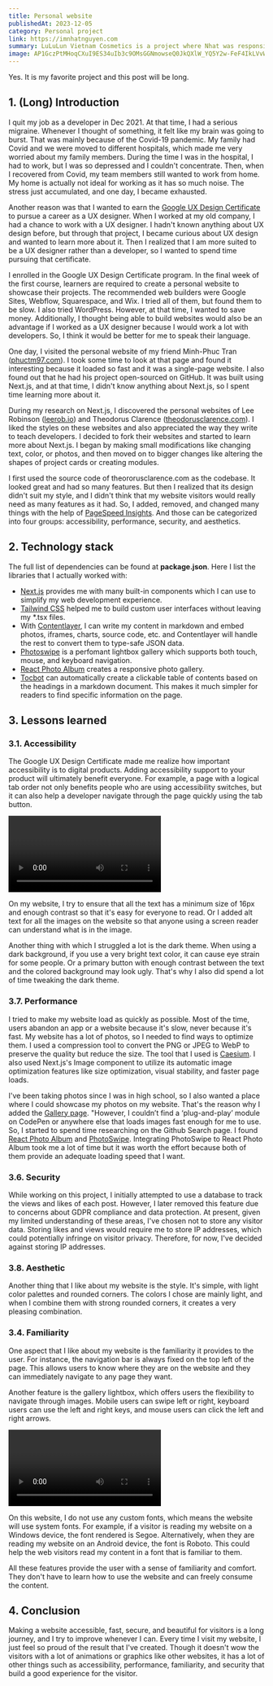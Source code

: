 ```yaml
---
title: Personal website
publishedAt: 2023-12-05
category: Personal project
link: https://imnhatnguyen.com
summary: LuLuLun Vietnam Cosmetics is a project where Nhat was responsible for customizing the website for the LuLuLun Vietnam Cosmetics
image: AP1GczPtMHoqCXuI9ES34uIb3c9OMsGGNmowseQ0JkQXlW_YQ5Y2w-FeF4IkLVvWzTRKshOYFTcAsR6ZRRNE0t40bRk188Qvuv_xHBwQw7wZ8Klgb7su2aNGA6uJDepm5lj2u6DhR3m9ezGBn6yjmO543JEe
---
```


Yes. It is my favorite project and this post will be long.

## 1. (Long) Introduction

I quit my job as a developer in Dec 2021. At that time, I had a serious migraine. Whenever I thought of something, it felt like my brain was going to burst. That was mainly because of the Covid-19 pandemic. My family had Covid and we were moved to different hospitals, which made me very worried about my family members. During the time I was in the hospital, I had to work, but I was so depressed and I couldn't concentrate. Then, when I recovered from Covid, my team members still wanted to work from home. My home is actually not ideal for working as it has so much noise. The stress just accumulated, and one day, I became exhausted.

<CloudImage
  id='AP1GczNIkUX8NZ1hIT2zZRmQdtCNwdf7ja0a5Ii-FdEeGf56Yy2rOSMNqWp_B1D87ZaJ0BI4vBusuB47HVa0l23RiHAiHAtvfjHBi3btyvFZySjh27dmsrHo16duPbBwkAERT47-VqnJglOvbgg-qGfLFWN2'
  alt='9:50pm July 24, 2021 at the Covid makeshift hospital where I stayed in'
  width={550}
  height={415}
/>

Another reason was that I wanted to earn the [Google UX Design Certificate](https://grow.google/certificates/ux-design) to pursue a career as a UX designer. When I worked at my old company, I had a chance to work with a UX designer. I hadn't known anything about UX design before, but through that project, I became curious about UX design and wanted to learn more about it. Then I realized that I am more suited to be a UX designer rather than a developer, so I wanted to spend time pursuing that certificate.

I enrolled in the Google UX Design Certificate program. In the final week of the first course, learners are required to create a personal website to showcase their projects. The recommended web builders were Google Sites, Webflow, Squarespace, and Wix. I tried all of them, but found them to be slow. I also tried WordPress. However, at that time, I wanted to save money. Additionally, I thought being able to build websites would also be an advantage if I worked as a UX designer because I would work a lot with developers. So, I think it would be better for me to speak their language.

One day, I visited the personal website of my friend Minh-Phuc Tran ([phuctm97.com](https://phuctm97.com/)). I took some time to look at that page and found it interesting because it loaded so fast and it was a single-page website. I also found out that he had his project open-sourced on GitHub. It was built using Next.js, and at that time, I didn't know anything about Next.js, so I spent time learning more about it.

During my research on Next.js, I discovered the personal websites of Lee Robinson ([leerob.io](https://leerob.io)) and Theodorus Clarence ([theodorusclarence.com](https://theodorusclarence.com/)). I liked the styles on these websites and also appreciated the way they write to teach developers. I decided to fork their websites and started to learn more about Next.js. I began by making small modifications like changing text, color, or photos, and then moved on to bigger changes like altering the shapes of project cards or creating modules.

I first used the source code of theororusclarence.com as the codebase. It looked great and had so many features. But then I realized that its design didn't suit my style, and I didn't think that my website visitors would really need as many features as it had. So, I added, removed, and changed many things with the help of [PageSpeed Insights](https://pagespeed.web.dev). And those can be categorized into four groups: accessibility, performance, security, and aesthetics.

<CloudImage
  id='AP1GczO17-_Enq5FNUjtw8Vh0dWm2juXJ8-jilBpAzV14f0zrX4M5Taw6mg6epZPCPdz5ZowkVM2maICE47xMzpiRHB5Tiq74CUAWbx7_J_CGvR6cLe0JZE_jVwZaNjGVTOq8Ys4-Z9Mg8UnEqNf7YA9DVRO'
  alt='PageSpeed Insights report for imnhatnguyen.com (Desktop)'
  width={550}
  height={348}
/>

## 2. Technology stack

The full list of dependencies can be found at **package.json**. Here I list the libraries that I actually worked with:

- [Next.js](https://nextjs.org/) provides me with many built-in components which I can use to simplify my web development experience.
- [Tailwind CSS](https://tailwindcss.com) helped me to build custom user interfaces without leaving my \*.tsx files.
- With [Contentlayer](https://contentlayer.dev), I can write my content in markdown and embed photos, iframes, charts, source code, etc. and Contentlayer will handle the rest to convert them to type-safe JSON data.
- [Photoswipe](https://photoswipe.com) is a perfomant lightbox gallery which supports both touch, mouse, and keyboard navigation.
- [React Photo Album](https://react-photo-album.com) creates a responsive photo gallery.
- [Tocbot](https://tscanlin.github.io/tocbot) can automatically create a clickable table of contents based on the headings in a markdown document. This makes it much simpler for readers to find specific information on the page.

## 3. Lessons learned

### 3.1. Accessibility

The Google UX Design Certificate made me realize how important accessibility is to digital products. Adding accessibility support to your product will ultimately benefit everyone. For example, a page with a logical tab order not only benefits people who are using accessibility switches, but it can also help a developer navigate through the page quickly using the tab button.

<Video
  id='uupHQ2JRV8w'
  alt='Navigating through the website using the Tab key'
/>

On my website, I try to ensure that all the text has a minimum size of 16px and enough contrast so that it's easy for everyone to read. Or I added alt text for all the images on the website so that anyone using a screen reader can understand what is in the image.

Another thing with which I struggled a lot is the dark theme. When using a dark background, if you use a very bright text color, it can cause eye strain for some people. Or a primary button with enough contrast between the text and the colored background may look ugly. That's why I also did spend a lot of time tweaking the dark theme.

### 3.7. Performance

I tried to make my website load as quickly as possible. Most of the time, users abandon an app or a website because it's slow, never because it's fast. My website has a lot of photos, so I needed to find ways to optimize them. I used a compression tool to convert the PNG or JPEG to WebP to preserve the quality but reduce the size. The tool that I used is [Caesium](https://github.com/Lymphatus/caesium-image-compressor). I also used Next.js's Image component to utilize its automatic image optimization features like size optimization, visual stability, and faster page loads.

<CloudImage
  id='AP1GczNWZ_VtjNorQQ3TMZW49YNbQVM7Q9c-b20_SygJT5hkVvRty76PIKgIpAdNpMj0WjLZbo4c3MA6TmFvPCffzTbHOFWlCuHjkdXT-sC5WvL6wvoReNRfPTyCtC0Pcq1KRffKWp3dr1hdpXdqBV5H3nco'
  alt='Converting images from PNG or JPEG to WebP can preserve the quality but reduce the size'
  width={500}
  height={256}
/>

I've been taking photos since I was in high school, so I also wanted a place where I could showcase my photos on my website. That's the reason why I added the [Gallery page](/gallery). "However, I couldn’t find a ‘plug-and-play’ module on CodePen or anywhere else that loads images fast enough for me to use. So, I started to spend time researching on the Github Search page. I found [React Photo Album](https://github.com/igordanchenko/react-photo-album) and [PhotoSwipe](https://github.com/dimsemenov/PhotoSwipe). Integrating PhotoSwipe to React Photo Album took me a lot of time but it was worth the effort because both of them provide an adequate loading speed that I want.

### 3.6. Security

While working on this project, I initially attempted to use a database to track the views and likes of each post. However, I later removed this feature due to concerns about GDPR compliance and data protection. At present, given my limited understanding of these areas, I've chosen not to store any visitor data. Storing likes and views would require me to store IP addresses, which could potentially infringe on visitor privacy. Therefore, for now, I've decided against storing IP addresses.

### 3.8. Aesthetic

Another thing that I like about my website is the style. It's simple, with light color palettes and rounded corners. The colors I chose are mainly light, and when I combine them with strong rounded corners, it creates a very pleasing combination.

### 3.4. Familiarity

One aspect that I like about my website is the familiarity it provides to the user. For instance, the navigation bar is always fixed on the top left of the page. This allows users to know where they are on the website and they can immediately navigate to any page they want.

Another feature is the gallery lightbox, which offers users the flexibility to navigate through images. Mobile users can swipe left or right, keyboard users can use the left and right keys, and mouse users can click the left and right arrows.

<Video
  id='n-vk2P_EStQ'
  alt='The gallery uses React Photo Album to create the grid and PhotoSwipe as the lightbox'
/>

On this website, I do not use any custom fonts, which means the website will use system fonts. For example, if a visitor is reading my website on a Windows device, the font rendered is Segoe. Alternatively, when they are reading my website on an Android device, the font is Roboto. This could help the web visitors read my content in a font that is familiar to them.

All these features provide the user with a sense of familiarity and comfort. They don't have to learn how to use the website and can freely consume the content.

## 4. Conclusion

Making a website accessible, fast, secure, and beautiful for visitors is a long journey, and I try to improve whenever I can. Every time I visit my website, I just feel so proud of the result that I've created. Though it doesn't wow the visitors with a lot of animations or graphics like other websites, it has a lot of other things such as accessibility, performance, familiarity, and security that build a good experience for the visitor.
